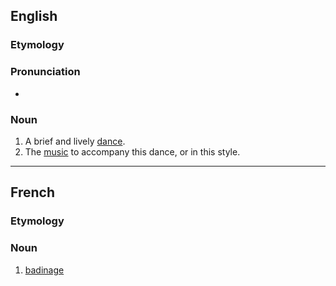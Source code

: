 ==English==

===Etymology===
{{bor|en|fr|badinerie}}

===Pronunciation===
* {{IPA|en|/ˈbæd.ɪn.ɹi/}}

===Noun===
{{en-noun}}

# A brief and lively [[dance]].
# The [[music]] to accompany this dance, or in this style.

----

==French==

===Etymology===
{{suffix|fr|badiner|erie}}

===Noun===
{{fr-noun|f}}

# [[badinage]]